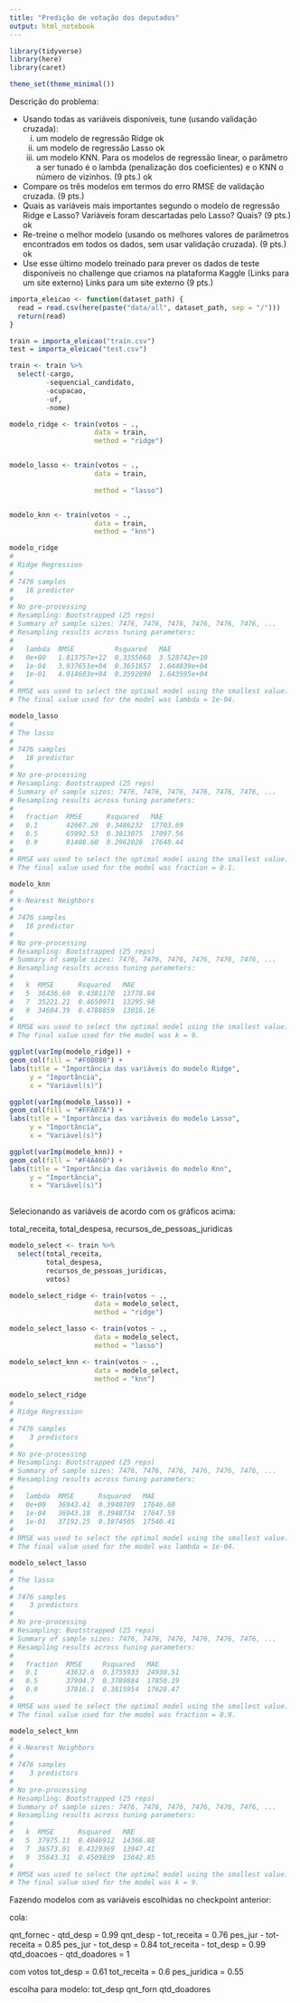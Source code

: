 ```yaml
---
title: "Predição de votação dos deputados"
output: html_notebook
---
```


```r
library(tidyverse)
library(here)
library(caret)

theme_set(theme_minimal())
```

Descrição do problema:

- Usando todas as variáveis disponíveis, tune (usando validação cruzada): 
  (i) um modelo de regressão Ridge ok
  (ii) um modelo de regressão Lasso ok
  (iii) um modelo KNN. Para os modelos de regressão linear, o parâmetro a ser tunado é o lambda (penalização dos coeficientes) e o KNN o número de vizinhos. (9 pts.) ok

- Compare os três modelos em termos do erro RMSE de validação cruzada. (9 pts.)
- Quais as variáveis mais importantes segundo o modelo de regressão Ridge e Lasso?  Variáveis foram descartadas pelo Lasso? Quais? (9 pts.) ok
- Re-treine o melhor modelo (usando os melhores valores de parâmetros encontrados em todos os dados, sem usar validação cruzada). (9 pts.) ok
- Use esse último modelo treinado para prever os dados de teste disponíveis no challenge que criamos na plataforma Kaggle (Links para um site externo)
Links para um site externo (9 pts.)

```r
importa_eleicao <- function(dataset_path) {
  read = read.csv(here(paste("data/all", dataset_path, sep = "/")))
  return(read)
}

```

```r
train = importa_eleicao("train.csv")
test = importa_eleicao("test.csv")
```



```r
train <- train %>% 
  select(-cargo,
         -sequencial_candidato,
         -ocupacao,
         -uf,
         -nome)
```


```r

modelo_ridge <- train(votos ~ .,
                     data = train,
                     method = "ridge")


modelo_lasso <- train(votos ~ .,
                     data = train,
                     
                     method = "lasso")


modelo_knn <- train(votos ~ .,
                     data = train,
                     method = "knn")

```



```r
modelo_ridge
# 
# Ridge Regression 
# 
# 7476 samples
#   18 predictor
# 
# No pre-processing
# Resampling: Bootstrapped (25 reps) 
# Summary of sample sizes: 7476, 7476, 7476, 7476, 7476, 7476, ... 
# Resampling results across tuning parameters:
# 
#   lambda  RMSE          Rsquared   MAE         
#   0e+00   1.813757e+12  0.3355068  3.528742e+10
#   1e-04   3.937651e+04  0.3651657  1.644839e+04
#   1e-01   4.014603e+04  0.3592090  1.643595e+04
# 
# RMSE was used to select the optimal model using the smallest value.
# The final value used for the model was lambda = 1e-04.

```


```r
modelo_lasso
# 
# The lasso 
# 
# 7476 samples
#   18 predictor
# 
# No pre-processing
# Resampling: Bootstrapped (25 reps) 
# Summary of sample sizes: 7476, 7476, 7476, 7476, 7476, 7476, ... 
# Resampling results across tuning parameters:
# 
#   fraction  RMSE      Rsquared   MAE     
#   0.1       42667.20  0.3486232  17703.69
#   0.5       65992.53  0.3013075  17097.56
#   0.9       91408.60  0.2962026  17648.44
# 
# RMSE was used to select the optimal model using the smallest value.
# The final value used for the model was fraction = 0.1.

```

```r
modelo_knn
# 
# k-Nearest Neighbors 
# 
# 7476 samples
#   18 predictor
# 
# No pre-processing
# Resampling: Bootstrapped (25 reps) 
# Summary of sample sizes: 7476, 7476, 7476, 7476, 7476, 7476, ... 
# Resampling results across tuning parameters:
# 
#   k  RMSE      Rsquared   MAE     
#   5  36436.60  0.4381170  13778.84
#   7  35221.21  0.4650971  13295.98
#   9  34604.39  0.4788859  13016.16
# 
# RMSE was used to select the optimal model using the smallest value.
# The final value used for the model was k = 9.

```



```r
ggplot(varImp(modelo_ridge)) +
geom_col(fill = "#F08080") +
labs(title = "Importância das variáveis do modelo Ridge",
     y = "Importância",
     x = "Variável(s)")
```

```r
ggplot(varImp(modelo_lasso)) +
geom_col(fill = "#FFA07A") +
labs(title = "Importância das variáveis do modelo Lasso",
     y = "Importância",
     x = "Variável(s)")
```


```r
ggplot(varImp(modelo_knn)) +
geom_col(fill = "#F4A460") +
labs(title = "Importância das variáveis do modelo Knn",
     y = "Importância",
     x = "Variável(s)")
  
```

Selecionando as variáveis de acordo com os gráficos acima:

total_receita, total_despesa, recursos_de_pessoas_juridicas


```r
modelo_select <- train %>% 
  select(total_receita,
         total_despesa,
         recursos_de_pessoas_juridicas,
         votos)
```


```r
modelo_select_ridge <- train(votos ~ .,
                     data = modelo_select,
                     method = "ridge")

modelo_select_lasso <- train(votos ~ .,
                     data = modelo_select,
                     method = "lasso")

modelo_select_knn <- train(votos ~ .,
                     data = modelo_select,
                     method = "knn")

```


```r
modelo_select_ridge
# 
# Ridge Regression 
# 
# 7476 samples
#    3 predictors
# 
# No pre-processing
# Resampling: Bootstrapped (25 reps) 
# Summary of sample sizes: 7476, 7476, 7476, 7476, 7476, 7476, ... 
# Resampling results across tuning parameters:
# 
#   lambda  RMSE      Rsquared   MAE     
#   0e+00   36943.41  0.3948709  17646.60
#   1e-04   36943.18  0.3948734  17647.59
#   1e-01   37192.25  0.3874505  17540.41
# 
# RMSE was used to select the optimal model using the smallest value.
# The final value used for the model was lambda = 1e-04.

```


```r
modelo_select_lasso
# 
# The lasso 
# 
# 7476 samples
#    3 predictors
# 
# No pre-processing
# Resampling: Bootstrapped (25 reps) 
# Summary of sample sizes: 7476, 7476, 7476, 7476, 7476, 7476, ... 
# Resampling results across tuning parameters:
# 
#   fraction  RMSE     Rsquared   MAE     
#   0.1       43632.6  0.3755933  24930.51
#   0.5       37904.7  0.3789884  17850.19
#   0.9       37816.1  0.3815954  17628.47
# 
# RMSE was used to select the optimal model using the smallest value.
# The final value used for the model was fraction = 0.9.

```


```r
modelo_select_knn
# 
# k-Nearest Neighbors 
# 
# 7476 samples
#    3 predictors
# 
# No pre-processing
# Resampling: Bootstrapped (25 reps) 
# Summary of sample sizes: 7476, 7476, 7476, 7476, 7476, 7476, ... 
# Resampling results across tuning parameters:
# 
#   k  RMSE      Rsquared   MAE     
#   5  37975.11  0.4046912  14366.88
#   7  36573.01  0.4329369  13947.41
#   9  35643.31  0.4509839  13642.85
# 
# RMSE was used to select the optimal model using the smallest value.
# The final value used for the model was k = 9.

```


Fazendo modelos com as variáveis escolhidas no checkpoint anterior:

cola:

qnt_fornec - qtd_desp = 0.99
qnt_desp - tot_receita = 0.76
pes_jur - tot-receita = 0.85
pes_jur - tot_desp = 0.84
tot_receita - tot_desp = 0.99
qtd_doacoes - qtd_doadores = 1

com votos
tot_desp = 0.61
tot_receita = 0.6
pes_juridica = 0.55

escolha para modelo: 
tot_desp
qnt_forn
qtd_doadores

